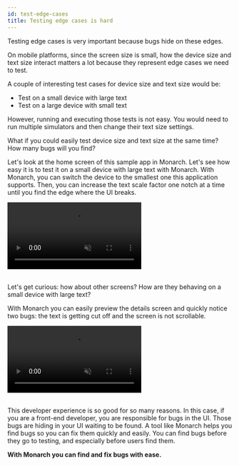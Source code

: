 ```yaml
---
id: test-edge-cases
title: Testing edge cases is hard
---
```



<FertrigAuthor/>

Testing edge cases is very important because bugs hide on these edges.

On mobile platforms, since the screen size is small, how the device size and 
text size interact matters a lot because they represent edge cases we need to 
test. 

A couple of interesting test cases for device size and text size would be:

- Test on a small device with large text
- Test on a large device with small text

However, running and executing those tests is not easy. You would need to 
run multiple simulators and then change their text size settings.

What if you could easily test device size and text size at the same time? 
How many bugs will you find?

Let's look at the home screen of this sample app in Monarch. Let's see 
how easy it is to test it on a small device with large text with Monarch. 
With Monarch, you can switch the device to the smallest one this application 
supports. Then, you can increase the text scale factor one notch at a time 
until you find the edge where the UI breaks.

<video autoPlay={true} muted={true} loop={true} playsInline={true}>
    <source src="/assets/animation-edges.mp4" type="video/mp4" />
    <source src="/assets/animation-edges.webm" type="video/webm" />
</video>
<br/>
<br/>

Let's get curious: how about other screens? How are they behaving on a 
small device with large text? 

With Monarch you can easily preview the details screen and quickly notice
two bugs: the text is getting cut off and the screen is not scrollable.

<video autoPlay={true} muted={true} loop={true} playsInline={true}>
    <source src="/assets/animation-scroll.mp4" type="video/mp4" />
</video>
<br/>
<br/>

This developer experience is so good for so many reasons. In this case, 
if you are a front-end developer, you are responsible for bugs in the 
UI. Those bugs are hiding in your UI waiting to be found. A tool like Monarch 
helps you find bugs so you can fix them quickly and easily. You 
can find bugs before they go to testing, and especially before users find them.

**With Monarch you can find and fix bugs with ease.**
